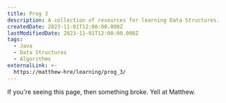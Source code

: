 ---
title: Prog 3
description: A collection of resources for learning Data Structures.
createdDate: 2023-11-01T12:00:00.000Z
lastModifiedDate: 2023-11-01T12:00:00.000Z
tags:
  - Java
  - Data Structures
  - Algorithms
externalLink: >-
  https://matthew-hre/learning/prog_3/
---

If you're seeing this page, then something broke. Yell at Matthew.

